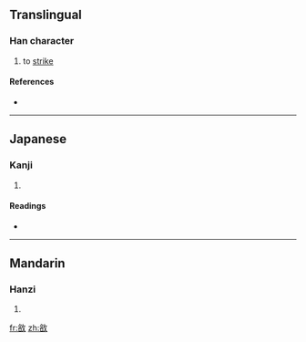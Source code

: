 ==Translingual==

===Han character===
{{Han char|rn=66|rad=攴|as=06|sn=10|four=|canj=竹口人大 (HROK), XX竹口人 (XXHRO)}}

# to [[strike]]

====References====
* {{Han ref|kx=0470.291|dkj=13172|hdz=21457.091|uh=654B|ud=25931}}

----

==Japanese==

===Kanji===
{{ja-kanji|grade=|rs=攴06}}

# {{defn|Japanese}}

====Readings====
* {{ja-readings|on=[[かく]] (kaku), [[きゃく]] (kyaku)|kun=[[うつ]] (utsu)}}

----

==Mandarin==

===Hanzi===
{{cmn-hanzi|pin=[[gé]] ([[ge2]])|wg=ko<sup>2</sup>}}

# {{defn|Mandarin}}

[[fr:敋]]
[[zh:敋]]